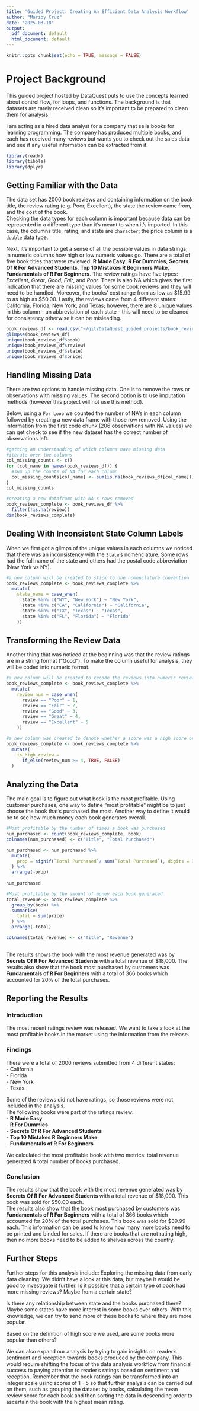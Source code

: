 ```yaml
---
title: 'Guided Project: Creating An Efficient Data Analysis Workflow'
author: "Mariby Cruz"
date: "2025-03-18"
output:
  pdf_document: default
  html_document: default
---
```


```r
knitr::opts_chunk$set(echo = TRUE, message = FALSE)
```

# Project Background
This guided project hosted by DataQuest puts to use the concepts learned about control flow, for loops, and functions. The background is that datasets are rarely received clean so it's important to be prepared to clean them for analysis.  

I am acting as a hired data analyst for a company that sells books for learning programming. The company has produced multiple books, and each has received many reviews but wants you to check out the sales data and see if any useful information can be extracted from it. 

```r
library(readr)
library(tibble)
library(dplyr)
```

## Getting Familiar with the Data

The data set has 2000 book reviews and containing information on the book title, the review rating (e.g. Poor, Excellent), the state the review came from, and the cost of the book.  
Checking the data types for each column is important because data can be represented in a different type than it's meant to when it's imported. In this case, the columns title, rating, and state are `character`; the price column is a `double` data type.

Next, it's important to get a sense of all the possible values in data strings; in numeric columns how high or low numeric values go. 
There are a total of five book titles that were reviewed: **R Made Easy**, **R For Dummies**, **Secrets Of R For Advanced Students**, **Top 10 Mistakes R Beginners Make**, **Fundamentals of R For Beginners**. The review ratings have five types: *Excellent*, *Great*, *Good*, *Fair*, and *Poor*. There is also NA which gives the first indication that there are missing values for some book reviews and they will need to be handled. Moreover, the books' cost range from as low as $15.99 to as high as $50.00. Lastly, the reviews came from 4 different states: California, Florida, New York, and Texas; however, there are 8 unique values in this column - an abbreviation of each state - this will need to be cleaned for consistency otherwise it can be misleading.  


```r
book_reviews_df <- read.csv("~/git/DataQuest_guided_projects/book_reviews.csv")
glimpse(book_reviews_df)
unique(book_reviews_df$book)
unique(book_reviews_df$review)
unique(book_reviews_df$state)
unique(book_reviews_df$price)
```


## Handling Missing Data

There are two options to handle missing data. One is to remove the rows or observations with missing values. The second option is to use imputation methods (however this project will not use this method).

Below, using a `For Loop` we counted the number of NA's in each column followed by creating a new data frame with those row removed. Using the information from the first code chunk (206 observations with NA values) we can get check to see if the new dataset has the correct number of observations left. 


```r
#getting an understanding of which columns have missing data
#iterate over the columns
col_missing_counts <- c()
for (col_name in names(book_reviews_df)) {
  #sum up the counts of NA for each column
  col_missing_counts[col_name] <- sum(is.na(book_reviews_df[col_name]))
}
col_missing_counts
```

```r
#creating a new dataframe with NA's rows removed
book_reviews_complete <- book_reviews_df %>%
  filter(!is.na(review))
dim(book_reviews_complete)
```

## Dealing With Inconsistent State Column Labels

When we first got a glimps of the unique values in each columns we noticed that there was an inconsistency with the `State`'s nomenclature. Some rows had the full name of the state and others had the postal code abbreviation (New York vs NY).

```r
#a new column will be created to stick to one nomenclature convention
book_reviews_complete <- book_reviews_complete %>%
  mutate(
    state_name = case_when(
      state %in% c("NY", "New York") ~ "New York",
      state %in% c("CA", "California") ~ "California",
      state %in% c("TX", "Texas") ~ "Texas",
      state %in% c("FL", "Florida") ~ "Florida"
    ))
```

## Transforming the Review Data

Another thing that was noticed at the beginning was that the review ratings are in a string format ("Good"). To make the column useful for analysis, they will be coded into numeric format.

```r
#a new column will be created to recode the reviews into numeric reviews
book_reviews_complete <- book_reviews_complete %>%
  mutate(
    review_num = case_when(
      review == "Poor" ~ 1,
      review == "Fair" ~ 2,
      review == "Good" ~ 3,
      review == "Great" ~ 4,
      review == "Excellent" ~ 5
    ))

#a new column was created to denote whether a score was a high score or not
book_reviews_complete <- book_reviews_complete %>%
  mutate(
    is_high_review = 
      if_else(review_num >= 4, TRUE, FALSE)
  )
```

## Analyzing the Data

The main goal is to figure out what book is the most profitable. Using customer purchases, one way to define "most profitable" might be to just choose the book that's purchased the most. Another way to define it would be to see how much money each book generates overall.

```r
#Most profitable by the number of times a book was purchased
num_purchased <- count(book_reviews_complete, book)
colnames(num_purchased) <- c("Title", "Total Purchased")

num_purchased <- num_purchased %>%
  mutate(
    prop = signif(`Total Purchased`/ sum(`Total Purchased`), digits = 3)
  ) %>%
  arrange(-prop)
  
num_purchased

#Most profitable by the amount of money each book generated
total_revenue <- book_reviews_complete %>%
  group_by(book) %>%
  summarise(
    total = sum(price)
  ) %>%
  arrange(-total)

colnames(total_revenue) <- c("Title", "Revenue")
 
```

The results shows the book with the most revenue generated was by **Secrets Of R For Advanced Students** with a total revenue of $18,000. 
The results also show that the book most purchased by customers was **Fundamentals of R For Beginners** with a total of 366 books which accounted for 20% of the total purchases. 


## Reporting the Results

### Introduction

The most recent ratings review was released. We want to take a look at the most profitable books in the market using the information from the release.

### Findings

There were a total of 2000 reviews submitted from 4 different states:  
- California  
- Florida  
- New York  
- Texas

Some of the reviews did not have ratings, so those reviews were not included in the analysis.  
The following books were part of the ratings review:  
- **R Made Easy**  
- **R For Dummies**  
- **Secrets Of R For Advanced Students**  
- **Top 10 Mistakes R Beginners Make**  
- **Fundamentals of R For Beginners**

We calculated the most profitable book with two metrics: total revenue generated & total number of books purchased.

### Conclusion
The results show that the book with the most revenue generated was by **Secrets Of R For Advanced Students** with a total revenue of $18,000. This book was sold for $50.00 each.  
The results also show that the book most purchased by customers was **Fundamentals of R For Beginners** with a total of 366 books which accounted for 20% of the total purchases. This book was sold for $39.99 each. 
This information can be used to know how many more books need to be printed and binded for sales. If there are books that are not rating high, then no more books need to be added to shelves across the country. 

## Further Steps

Further steps for this analysis include:
Exploring the missing data from early data cleaning. We didn't have a look at this data, but maybe it would be good to investigate it further. Is it possible that a certain type of book had more missing reviews? Maybe from a certain state?  

Is there any relationship between state and the books purchased there? Maybe some states have more interest in some books over others. With this knowledge, we can try to send more of these books to where they are more popular.  

Based on the definition of high score we used, are some books more popular than others?  

We can also expand our analysis by trying to gain insights on reader's sentiment and reception towards books produced by the company. This would require shifting the focus of the data analysis workflow from financial success to paying attention to reader's ratings based on sentiment and reception. Remember that the book ratings can be transformed into an integer scale using scores of 1 - 5 so that further analysis can be carried out on them, such as grouping the dataset by books, calculating the mean review score for each book and then sorting the data in descending order to ascertain the book with the highest mean rating.
